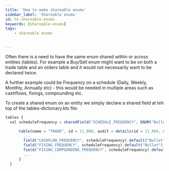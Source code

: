 ```yaml
---
title: 'How to make shareable enums'
sidebar_label: 'Shareable enums'
id: ht-shareable-enums
keywords: [shareable-enums]
tags:
    - shareable enums
    

---
```



Often there is a need to have the same enum shared within or across entities (tables).  For example a Buy/Sell enum might
want to be on both a trade table and an orders table and it would not necessarily want to be declared twice.

A further example could be Frequency on a schedule (Daily, Weekly, Monthly, Annually etc) - this would be needed in multiple areas
such as cashflows, fixings, compounding etc.

To create a shared enum on an entity we simply declare a shared field at teh top of the tables-dictionary.kts file:

```jsx
tables {
  val scheduleFrequency = sharedField("SCHEDULE_FREQUENCY", ENUM("Bullet","Annually","Daily","Monthly","Weekly","SemiAnnually","Quarterly"))

      table(name = "TRADE", id = 11_000, audit = details(id = 11_004, sequence = "CA")) {
        ...
        field("CASHFLOW_FREQUENCY", scheduleFrequency).default("Bullet").notNull()
        field("FIXING_FREQUENCY", scheduleFrequency).default("Bullet").notNull()
        field("FIXING_COMPOUNDING_FREQUENCY", scheduleFrequency).default("Bullet").notNull()
        ...
      }
  }
```
